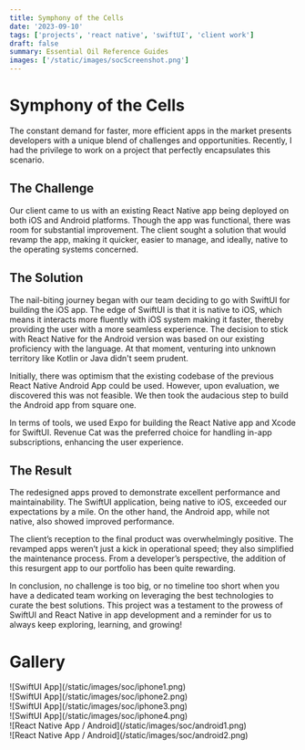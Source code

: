 ```yaml
---
title: Symphony of the Cells
date: '2023-09-10'
tags: ['projects', 'react native', 'swiftUI', 'client work']
draft: false
summary: Essential Oil Reference Guides
images: ['/static/images/socScreenshot.png']
---
```


# Symphony of the Cells

The constant demand for faster, more efficient apps in the market presents developers with a unique blend of challenges and opportunities. Recently, I had the privilege to work on a project that perfectly encapsulates this scenario.

## The Challenge

Our client came to us with an existing React Native app being deployed on both iOS and Android platforms. Though the app was functional, there was room for substantial improvement. The client sought a solution that would revamp the app, making it quicker, easier to manage, and ideally, native to the operating systems concerned.

## The Solution

The nail-biting journey began with our team deciding to go with SwiftUI for building the iOS app. The edge of SwiftUI is that it is native to iOS, which means it interacts more fluently with iOS system making it faster, thereby providing the user with a more seamless experience. The decision to stick with React Native for the Android version was based on our existing proficiency with the language. At that moment, venturing into unknown territory like Kotlin or Java didn't seem prudent.

Initially, there was optimism that the existing codebase of the previous React Native Android App could be used. However, upon evaluation, we discovered this was not feasible. We then took the audacious step to build the Android app from square one.

In terms of tools, we used Expo for building the React Native app and Xcode for SwiftUI. Revenue Cat was the preferred choice for handling in-app subscriptions, enhancing the user experience.

## The Result

The redesigned apps proved to demonstrate excellent performance and maintainability. The SwiftUI application, being native to iOS, exceeded our expectations by a mile. On the other hand, the Android app, while not native, also showed improved performance.

The client’s reception to the final product was overwhelmingly positive. The revamped apps weren’t just a kick in operational speed; they also simplified the maintenance process. From a developer’s perspective, the addition of this resurgent app to our portfolio has been quite rewarding.

In conclusion, no challenge is too big, or no timeline too short when you have a dedicated team working on leveraging the best technologies to curate the best solutions. This project was a testament to the prowess of SwiftUI and React Native in app development and a reminder for us to always keep exploring, learning, and growing!

# Gallery

<div className="-mx-2 flex flex-wrap overflow-hidden xl:-mx-2">
  <div className="my-1 w-full overflow-hidden px-2 xl:my-1 xl:w-1/2 xl:px-2">
    ![SwiftUI App](/static/images/soc/iphone1.png)
  </div>
  <div className="my-1 w-full overflow-hidden px-2 xl:my-1 xl:w-1/2 xl:px-2">
    ![SwiftUI App](/static/images/soc/iphone2.png)
  </div>
  <div className="my-1 w-full overflow-hidden px-2 xl:my-1 xl:w-1/2 xl:px-2">
    ![SwiftUI App](/static/images/soc/iphone3.png)
  </div>
  <div className="my-1 w-full overflow-hidden px-2 xl:my-1 xl:w-1/2 xl:px-2">
    ![SwiftUI App](/static/images/soc/iphone4.png)
  </div>
  <div className="my-1 w-full overflow-hidden px-2 xl:my-1 xl:w-1/2 xl:px-2">
    ![React Native App / Android](/static/images/soc/android1.png)
  </div>
  <div className="my-1 w-full overflow-hidden px-2 xl:my-1 xl:w-1/2 xl:px-2">
    ![React Native App / Android](/static/images/soc/android2.png)
  </div>
</div>
